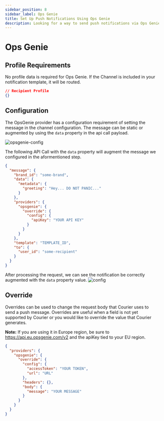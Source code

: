 ```yaml
---
sidebar_position: 8
sidebar_label: Ops Genie
title: Set Up Push Notifications Using Ops Genie
description: Looking for a way to send push notifications via Ops Genie? This step-by-step tutorial will show you how to integrate Ops Genie's API the easy way.
---
```


# Ops Genie

## Profile Requirements

No profile data is required for Ops Genie. If the Channel is included in your notification template, it will be routed.

```json title=JSON
// Recipient Profile
{}
```

## Configuration

The OpsGenie provider has a configuration requirement of setting the message in the channel configuration. The message can be static or augmented by using the `data` property in the api call payload.

![opsgenie-config](../../../assets/guides/providers/opsgenie-channel-configuration.png)

The following API Call with the `data` property will augment the message we configured in the aformentioned step.
```json title=JSON
{
  "message": {
    "brand_id": "some-brand",
    "data": {
      "metadata": {
        "greeting": "Hey... DO NOT PANIC..."
      }
    },
    "providers": {
      "opsgenie": {
        "override": {
          "config": {
            "apiKey": "YOUR API KEY"
          }
        }
      }
    },
    "template": "TEMPLATE_ID",
    "to": {
      "user_id": "some-recipient"
    }
  }
}
```

After processing the request, we can see the notification be correctly augmented with the `data` property value.
![config](../../../assets/guides/providers/opsgenie-resulting-notification.png)

## Override

Overrides can be used to change the request body that Courier uses to send a push message. Overrides are useful when a field is not yet supported by Courier or you would like to override the value that Courier generates.

**Note:** If you are using it in Europe region, be sure to https://api.eu.opsgenie.com/v2 and the apiKey tied to your EU region.

```json title=JSON
{
  "providers": {
    "opsgenie": {
      "override": {
        "config": {
          "accessToken": "YOUR TOKEN",
          "url": "URL"
        },
        "headers": {},
        "body": {
          "message": "YOUR MESSAGE"
        }
      }
    }
  }
}
```
